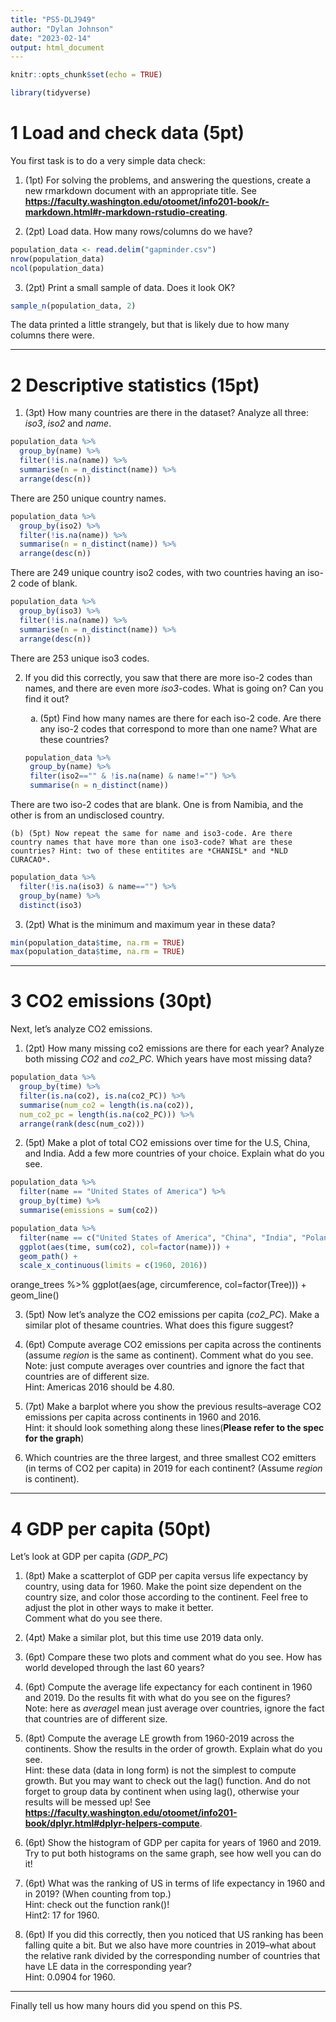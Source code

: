 ```yaml
---
title: "PS5-DLJ949"
author: "Dylan Johnson"
date: "2023-02-14"
output: html_document
---
```


```r
knitr::opts_chunk$set(echo = TRUE)
```

```r
library(tidyverse)
```

# 1 Load and check data (5pt)
You first task is to do a very simple data check: 

1. (1pt) For solving the problems, and answering the questions, create a new rmarkdown document with an appropriate title. See [**https://faculty.washington.edu/otoomet/info201-book/r-markdown.html#r-markdown-rstudio-creating**](https://faculty.washington.edu/otoomet/info201-book/r-markdown.html#r-markdown-rstudio-creating). \

2. (2pt) Load data. How many rows/columns do we have?  \
```r
population_data <- read.delim("gapminder.csv")
nrow(population_data)
ncol(population_data)
```

3. (2pt) Print a small sample of data. Does it look OK? 
```r
sample_n(population_data, 2)
```
The data printed a little strangely, but that is likely due to how many columns there were.

---------------------------------------------------------------------


# 2 Descriptive statistics (15pt)

1. (3pt) How many countries are there in the dataset? Analyze all three: *iso3*, *iso2* and *name*.
```r
population_data %>% 
  group_by(name) %>% 
  filter(!is.na(name)) %>% 
  summarise(n = n_distinct(name)) %>% 
  arrange(desc(n))
```

There are 250 unique country names.

```r
population_data %>% 
  group_by(iso2) %>% 
  filter(!is.na(name)) %>% 
  summarise(n = n_distinct(name)) %>% 
  arrange(desc(n))
```


There are 249 unique country iso2 codes, with two countries having
an iso-2 code of blank.

```r
population_data %>% 
  group_by(iso3) %>% 
  filter(!is.na(name)) %>% 
  summarise(n = n_distinct(name)) %>% 
  arrange(desc(n))
```
There are 253 unique iso3 codes.

2. If you did this correctly, you saw that there are more iso-2 codes than names, and there are even more *iso3*-codes. What is going on? Can you find it out?

    (a) (5pt) Find how many names are there for each iso-2 code. Are there any iso-2 codes that correspond to more than one name? What are these countries?
    
    ```r
population_data %>% 
  group_by(name) %>% 
  filter(iso2=="" & !is.na(name) & name!="") %>% 
  summarise(n = n_distinct(name))
```
    
  There are two iso-2 codes that are blank. One is from Namibia, and the other is from an undisclosed country.
    
    (b) (5pt) Now repeat the same for name and iso3-code. Are there country names that have more than one iso3-code? What are these countries? Hint: two of these entitites are *CHANISL* and *NLD CURACAO*.
    
```r
population_data %>% 
  filter(!is.na(iso3) & name=="") %>% 
  group_by(name) %>% 
  distinct(iso3)
```
    

  
3. (2pt) What is the minimum and maximum year in these data?
```r
min(population_data$time, na.rm = TRUE)
max(population_data$time, na.rm = TRUE)
```

---------------------------------------------------------------------

# 3 CO2 emissions (30pt)
Next, let’s analyze CO2 emissions.

1. (2pt) How many missing co2 emissions are there for each year? Analyze both missing *CO2* and *co2_PC*. Which years have most missing data? \

```r
population_data %>% 
  group_by(time) %>% 
  filter(is.na(co2), is.na(co2_PC)) %>% 
  summarise(num_co2 = length(is.na(co2)),
  num_co2_pc = length(is.na(co2_PC))) %>% 
  arrange(rank(desc(num_co2)))

```
  
2. (5pt) Make a plot of total CO2 emissions over time for the U.S, China, and India. Add a few more countries of your choice. Explain what do you see. \

```r
population_data %>% 
  filter(name == "United States of America") %>% 
  group_by(time) %>% 
  summarise(emissions = sum(co2))
```

```r
population_data %>% 
  filter(name == c("United States of America", "China", "India", "Poland", "United Kingdom of Great Britain and Northern Ireland")) %>% 
  ggplot(aes(time, sum(co2), col=factor(name))) +
  geom_path() +
  scale_x_continuous(limits = c(1960, 2016))
```

orange_trees %>% 
  ggplot(aes(age, circumference, col=factor(Tree))) +
  geom_line()

3. (5pt) Now let’s analyze the CO2 emissions per capita (*co2_PC*). Make a similar plot of thesame countries. What does this figure suggest? \

4. (6pt) Compute average CO2 emissions per capita across the continents (assume *region* is the same as continent). Comment what do you see. \
Note: just compute averages over countries and ignore the fact that countries are of different size. \
Hint: Americas 2016 should be 4.80. \

5. (7pt) Make a barplot where you show the previous results–average CO2 emissions per capita across continents in 1960 and 2016. \
Hint: it should look something along these lines(**Please refer to the spec for the graph**) \

6. Which countries are the three largest, and three smallest CO2 emitters (in terms of CO2 per capita) in 2019 for each continent? (Assume *region* is continent). \


---------------------------------------------------------------------

# 4 GDP per capita (50pt)
Let’s look at GDP per capita (*GDP_PC*)

1. (8pt) Make a scatterplot of GDP per capita versus life expectancy by country, using data for 1960. Make the point size dependent on the country size, and color those according to the continent. Feel free to adjust the plot in other ways to make it better. \
Comment what do you see there. \

2. (4pt) Make a similar plot, but this time use 2019 data only. \


3. (6pt) Compare these two plots and comment what do you see. How has world developed through the last 60 years? \

4. (6pt) Compute the average life expectancy for each continent in 1960 and 2019. Do the results fit with what do you see on the figures? \
Note: here as *average*I mean just average over countries, ignore the fact that countries are of different size.\

5. (8pt) Compute the average LE growth from 1960-2019 across the continents. Show the results in the order of growth. Explain what do you see. \
Hint: these data (data in long form) is not the simplest to compute growth. But you may want to check out the lag() function. And do not forget to group data by continent when using lag(), otherwise your results will be messed up! See [**https://faculty.washington.edu/otoomet/info201-book/dplyr.html#dplyr-helpers-compute**](https://faculty.washington.edu/otoomet/info201-book/dplyr.html#dplyr-helpers-compute).\

6. (6pt) Show the histogram of GDP per capita for years of 1960 and 2019. Try to put both histograms on the same graph, see how well you can do it! \

7. (6pt) What was the ranking of US in terms of life expectancy in 1960 and in 2019? (When counting from top.) \
Hint: check out the function rank()! \
Hint2: 17 for 1960. \

8. (6pt) If you did this correctly, then you noticed that US ranking has been falling quite a bit. But we also have more countries in 2019–what about the relative rank divided by the corresponding number of countries that have LE data in the corresponding year? \
Hint: 0.0904 for 1960. \

---------------------------------------------------------------------

Finally tell us how many hours did you spend on this PS.


